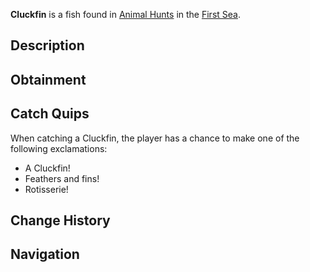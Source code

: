 {{FishInfobox
|image          = Cluckfin.png
|rarity         = Limited
|event          = Animal Hunt
|sea            = First Sea
|location       = [[Animals]]
|sublocation    = 
|sources        = Fishing Rod
|radar_location = 
|prog_speed     = +5
|xp             = 425
|weather        = Clear
|time           = 
|season         = Summer
|bait           = Flakes
|base_weight    = 39
|base_value     = 250
|weight_range   = 29.5
|base_chance    = 100
|base_resil     = 90
}}
'''Cluckfin''' is a {{Rarity|Limited}} fish found in [[Animal Hunt]]s in the [[First Sea]].

== Description ==
{{Description|A feathered fish, crowing beneath the waves.|Bestiary Entry}}

== Obtainment ==
{{Description|It clucks where the summer sun dances on the waves.|Bestiary Hint}}
{{Fish Availability|
Animal Hunt/First Sea
|top_rods      = 
Flimsy Rod\307310.83\533163.27;
Leviathan's Fang Rod\249841.75\152669.46;
Trident Rod\234233.12\276299.95;
Free Spirit Rod\231693.87\273304.66;
No-Life Rod\224668.73\324863.7;
Lucky Rod\169779.59\141738.41;
Resourceful Rod\203231.55\207237.59;
Tempest Rod\216878.43\296395.37;
Challenger's Rod\210140.38\291710.19;
Firefly Rod\198449.69\281913.72;
Frog Rod\176239.43\221297.75;
Plastic Rod\182147.58\201734.13;
Ethereal Prism Rod\222162.16\47330.24;
Seraphic Rod\220775.12\242548.16;
Rod Of The Forgotten Fang\212029.15\247588.79;
Rod Of The Exalted One\209826.55\170737.02;
Rod Of The Depths\206475.87\263809.6;
Blazebringer Rod\203546.58\240102.3;
Zeus Rod\202605.3\238991.97;
Depthseeker Rod\202442.15\267939.76;
Verdant Shear Rod\201428.82\260267.3;
Avalanche Rod\191356.54\255546.48;
Volcanic Rod\182654.7\215458.37;
Steady Rod\96854.48\94922.98
|recommended   = Trident Rod
}}

== Catch Quips ==
When catching a Cluckfin, the player has a chance to make one of the following exclamations:
* A Cluckfin!
* Feathers and fins!
* Rotisserie!

== Change History ==
{{Change History|{{subst:Current Version}}}}

== Navigation ==
{{Fish Navbox|Animals}}